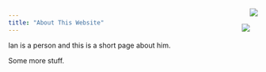 ```yaml
---
title: "About This Website"
---
```


<div style= "float:right;position: relative; top: -80px;">
![](images/headshot.jpg)
</div>

Ian is a person and this is a short page about him. 

<div style= "float:right;position: relative; top: -80px;">
![](images/headshot.jpg)
</div>

Some more stuff. 